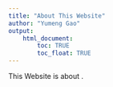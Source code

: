 ```yaml
---
title: "About This Website"
author: "Yumeng Gao"
output: 
    html_document:
        toc: TRUE
        toc_float: TRUE
---
```




This Website is about .